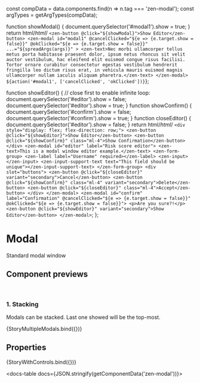 
const compData = data.components.find(n => n.tag === 'zen-modal');
const argTypes = getArgTypes(compData);

<Meta title="Notifications/Modal window" component="zen-modal" argTypes={argTypes} />

  function showModal() {
    document.querySelector('#modal1').show = true;
  }
  return html/*html*/ `
    <zen-button @click="${showModal}">Show Editor</zen-button>
    <zen-modal
      id="modal1"
      @cancelClicked="${e => {e.target.show = false}}"
      @okClicked="${e => {e.target.show = false}}"
      ...="${spreadArgs(args)}"
    >
      <zen-text>Nec morbi ullamcorper tellus metus porta habitasse praesent dolor, ipsum netus rhoncus sit velit auctor vestibulum, hac eleifend elit euismod congue risus facilisi. Tortor ornare curabitur consectetur egestas vestibulum hendrerit fringilla leo dictum risus erat, in vehicula mauris euismod magnis ullamcorper nullam iaculis aliquam pharetra.</zen-text>
    </zen-modal>
    ${action('#modal1', ['cancelClicked', 'okClicked'])}
`};

  function showEditor() {
    // close first to enable infinite loop:
    document.querySelector('#editor').show = false;
    document.querySelector('#editor').show = true;
  }
  function showConfirm() {
    document.querySelector('#confirm').show = false;
    document.querySelector('#confirm').show = true;
  }
  function closeEditor() {
    document.querySelector('#editor').show = false;
  }
  return html/*html*/ `
    <div style="display: flex; flex-direction: row;">
      <zen-button @click="${showEditor}">Show Editor</zen-button>
      <zen-button @click="${showConfirm}" class="ml-4">Show Confirmation</zen-button>
    </div>
    <zen-modal id="editor" label="Risk score editor">
      <zen-text>This is a modal window editor example.</zen-text>
      <zen-form-group>
        <zen-label label="Username" required></zen-label>
        <zen-input></zen-input>
        <zen-input-support-text text="This field should be unique"></zen-input-support-text>
      </zen-form-group>
      <div slot="buttons">
        <zen-button @click="${closeEditor}" variant="secondary">Cancel</zen-button>
        <zen-button @click="${showConfirm}" class="ml-4" variant="secondary">Delete</zen-button>
        <zen-button @click="${closeEditor}" class="ml-4">Accept</zen-button>
      </div>
    </zen-modal>
    <zen-modal id="confirm" label="Confirmation" @cancelClicked="${e => {e.target.show = false}}" @okClicked="${e => {e.target.show = false}}">
      <p>Are you sure?!</p>
      <zen-button @click="${showEditor}" variant="secondary">Show Editor</zen-button>
    </zen-modal>
  `;
};

# Modal

Standard modal window

## Component previews

<br />

### 1. Stacking

Modals can be stacked. Last one showed will be the top-most.

<Canvas>
  <Story name="mutiple">{StoryMultipleModals.bind({})}</Story>
</Canvas>

## Properties

<Canvas>
  <Story
    name="default"
    args={{
      ...getDefaultArgs(argTypes),
      label: 'My modal window'
    }}
  >
    {StoryWithControls.bind({})}
  </Story>
</Canvas>

<ArgsTable story="default" />

<docs-table docs={JSON.stringify(getComponentData('zen-modal'))}></docs-table>
